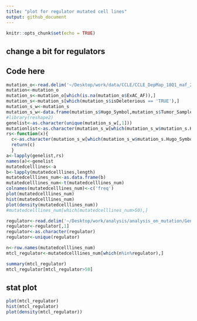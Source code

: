 ```yaml
---
title: "plot for regulator mutated cell lines"
output: github_document
---
```


```r
knitr::opts_chunk$set(echo = TRUE)
```

## change a bit for regulators


## Code here



```r
mutation_o<-read.delim('~/Desktop/work/data/CCLE/CCLE_DepMap_18Q1_maf_20180207 (1).txt')
mutation<-mutation_o
mutation_s<-mutation_o[which(is.na(mutation_o$ExAC_AF)),]
mutation_s<-mutation_s[which(mutation_s$isDeleterious == 'TRUE'),]
mutation_s_w<-mutation_s
mutation_s_w<-data.frame(mutation_s$Hugo_Symbol,mutation_s$Tumor_Sample_Barcode)
#library(reshape2)
genelist<-as.character(unique(mutation_s_w[,1]))
mutationlist<-as.character(mutation_s_w[which(mutation_s_w$mutation_s.Hugo_Symbol=='MTOR'),2])
rs<-function(x){
  c<-as.character(mutation_s_w[which(mutation_s_w$mutation_s.Hugo_Symbol==x),2])
  return(c)
  }
a<-lapply(genelist,rs)
names(a)<-genelist
mutatedcelllines<-a
b<-lapply(mutatedcelllines,length)
mutatedcelllines_num<-as.data.frame(b)
mutatedcelllines_num<-t(mutatedcelllines_num)
colnames(mutatedcelllines_num)<-c('freq')
plot(mutatedcelllines_num)
hist(mutatedcelllines_num)
plot(density(mutatedcelllines_num))
#mutatedcelllines_num[which(mutatedcelllines_num>50),]

regulator<-read.delim('~/Desktop/work/analysis/analysis_on_mutation/Gene_regulators/regulator classification.txt')
regulator<-regulator[,1]
regulator<-as.character(regulator)
regulator<-unique(regulator)

n<-row.names(mutatedcelllines_num)
mtcl_regulator<-mutatedcelllines_num[which(n%in%regulator),]

summary(mtcl_regulator)
mtcl_regulator[mtcl_regulator>50]

```

## stat plot



```r
plot(mtcl_regulator)
hist(mtcl_regulator)
plot(density(mtcl_regulator))
```



